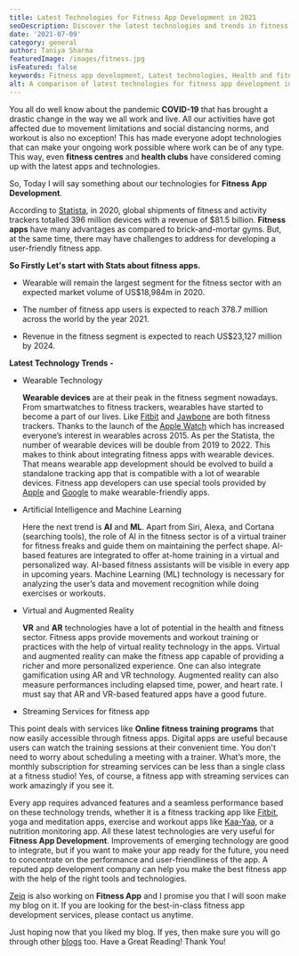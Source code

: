 ```yaml
---
title: Latest Technologies for Fitness App Development in 2021
seoDescription: Discover the latest technologies and trends in fitness app development. Learn how to stay ahead of the game and create a top-performing fitness app in 2021.
date: '2021-07-09'
category: general
author: Taniya Sharma
featuredImage: /images/fitness.jpg
isFeatured: false
keywords: Fitness app development, Latest technologies, Health and fitness, Technology trends, Fitness app trends,Health app technology
alt: A comparison of latest technologies for fitness app development in 2021
---
```


You all do well know about the pandemic **COVID-19** that has brought a drastic change in the way we all work and live. All our activities have got affected due to movement limitations and social distancing norms, and workout is also no exception! This has made everyone adopt technologies that can make your ongoing work possible where work can be of any type. This way, even **fitness centres** and **health clubs** have considered coming up with the latest apps and technologies.

So, Today I will say something about our technologies for **Fitness App Development**.

According to [Statista](https://www.statista.com/), in 2020, global shipments of fitness and activity trackers totalled 396 million devices with a revenue of \$81.5 billion. **Fitness apps** have many advantages as compared to brick-and-mortar gyms. But, at the same time, there may have challenges to address for developing a user-friendly fitness app.

**So Firstly Let's start with Stats about fitness apps.**

- Wearable will remain the largest segment for the fitness sector with an expected market volume of US\$18,984m in 2020.

- The number of fitness app users is expected to reach 378.7 million across the world by the year 2021.

- Revenue in the fitness segment is expected to reach US\$23,127 million by 2024.

**Latest Technology Trends -**

- Wearable Technology

  **Wearable devices** are at their peak in the fitness segment nowadays. From smartwatches to fitness trackers, wearables have started to become a part of our lives. Like [Fitbit](https://www.fitbit.com/) and [Jawbone](https://www.jawbone.com/) are both fitness trackers. Thanks to the launch of the [Apple Watch](https://www.apple.com/in/watch/) which has increased everyone’s interest in wearables across 2015. As per the Statista, the number of wearable devices will be double from 2019 to 2022.
  This makes to think about integrating fitness apps with wearable devices. That means wearable app development should be evolved to build a standalone tracking app that is compatible with a lot of wearable devices.
  Fitness app developers can use special tools provided by [Apple](https://www.apple.com/in/) and [Google](https://www.google.com/) to make wearable-friendly apps.

- Artificial Intelligence and Machine Learning

  Here the next trend is **AI** and **ML**. Apart from Siri, Alexa, and Cortana (searching tools), the role of AI in the fitness sector is of a virtual trainer for fitness freaks and guide them on maintaining the perfect shape. AI-based features are integrated to offer at-home training in a virtual and personalized way. AI-based fitness assistants will be visible in every app in upcoming years. Machine Learning (ML) technology is necessary for analyzing the user’s data and movement recognition while doing exercises or workouts.

- Virtual and Augmented Reality

  **VR** and **AR** technologies have a lot of potential in the health and fitness sector. Fitness apps provide movements and workout training or practices with the help of virtual reality technology in the apps. Virtual and augmented reality can make the fitness app capable of providing a richer and more personalized experience. One can also integrate gamification using AR and VR technology.
  Augmented reality can also measure performances including elapsed time, power, and heart rate.
  I must say that AR and VR-based featured apps have a good future.

- Streaming Services for fitness app

This point deals with services like **Online fitness training programs** that now easily accessible through fitness apps.
Digital apps are useful because users can watch the training sessions at their convenient time. You don't need to worry about scheduling a meeting with a trainer. What’s more, the monthly subscription for streaming services can be less than a single class at a fitness studio!
Yes, of course, a fitness app with streaming services can work amazingly if you see it.

Every app requires advanced features and a seamless performance based on these technology trends, whether it is a fitness tracking app like [Fitbit](https://www.fitbit.com/), yoga and meditation apps, exercise and workout apps like [Kaa-Yaa](<[https://kaa-yaa.com](https://kaa-yaa.com/)>), or a nutrition monitoring app.
All these latest technologies are very useful for **Fitness App Development**. Improvements of emerging technology are good to integrate, but if you want to make your app ready for the future, you need to concentrate on the performance and user-friendliness of the app. A reputed app development company can help you make the best fitness app with the help of the right tools and technologies.

[Zeiq](https://www.zeiq.co/) is also working on **Fitness App** and I promise you that I will soon make my blog on it. If you are looking for the best-in-class fitness app development services, please contact us anytime.

Just hoping now that you liked my blog. If yes, then make sure you will go through other [blogs](https://www.zeiq.co/blog) too.
Have a Great Reading!
Thank You!
